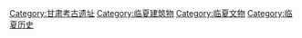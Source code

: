 [[Category:甘肃考古遗址|Category:甘肃考古遗址]]
[[Category:临夏建筑物|Category:临夏建筑物]]
[[Category:临夏文物|Category:临夏文物]]
[[Category:临夏历史|Category:临夏历史]]